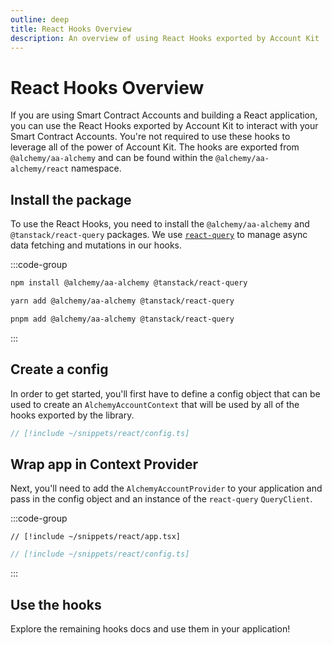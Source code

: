 ```yaml
---
outline: deep
title: React Hooks Overview
description: An overview of using React Hooks exported by Account Kit
---
```


# React Hooks Overview

If you are using Smart Contract Accounts and building a React application, you can use the React Hooks exported by Account Kit to interact with your Smart Contract Accounts. You're not required to use these hooks to leverage all of the power of Account Kit. The hooks are exported from `@alchemy/aa-alchemy` and can be found within the `@alchemy/aa-alchemy/react` namespace.

## Install the package

To use the React Hooks, you need to install the `@alchemy/aa-alchemy` and `@tanstack/react-query` packages. We use [`react-query`](https://tanstack.com/query/latest/docs/framework/react/overview) to manage async data fetching and mutations in our hooks.

:::code-group

```bash [npm]
npm install @alchemy/aa-alchemy @tanstack/react-query
```

```bash [yarn]
yarn add @alchemy/aa-alchemy @tanstack/react-query
```

```bash [pnpm]
pnpm add @alchemy/aa-alchemy @tanstack/react-query
```

:::

## Create a config

In order to get started, you'll first have to define a config object that can be used to create an `AlchemyAccountContext` that will be used by all of the hooks exported by the library.

```ts [config.ts]
// [!include ~/snippets/react/config.ts]
```

## Wrap app in Context Provider

Next, you'll need to add the `AlchemyAccountProvider` to your application and pass in the config object and an instance of the `react-query` `QueryClient`.

:::code-group

```tsx [app.tsx]
// [!include ~/snippets/react/app.tsx]
```

```ts [config.ts]
// [!include ~/snippets/react/config.ts]
```

:::

## Use the hooks

Explore the remaining hooks docs and use them in your application!
